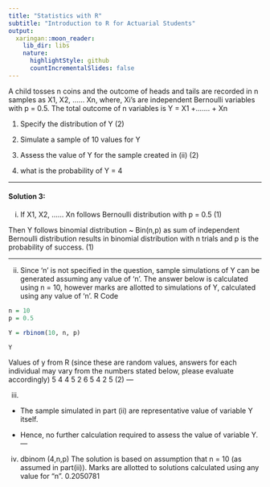```yaml
---
title: "Statistics with R"
subtitle: "Introduction to R for Actuarial Students"
output:
  xaringan::moon_reader:
    lib_dir: libs
    nature:
      highlightStyle: github
      countIncrementalSlides: false
---
```


A child tosses n coins and the outcome of heads and tails are recorded in n samples as
X1, X2, …… Xn, where, Xi’s are independent Bernoulli variables with p = 0.5. The total 
outcome of n variables is Y = X1 +……. + Xn


1. Specify the distribution of Y (2)

2. Simulate a sample of 10 values for Y 

3.  Assess the value of Y for the sample created in (ii) (2)
4.  what is the probability of Y = 4 

---

#### Solution 3:

i) If X1, X2, …… Xn follows Bernoulli distribution with p = 0.5 (1)

Then Y follows binomial distribution ~ Bin(n,p) as sum of independent Bernoulli distribution 
results in binomial distribution with n trials and p is the probability of success. (1)

---

ii) Since ‘n’ is not specified in the question, sample simulations of Y can be generated assuming any 
value of ‘n’. The answer below is calculated using n = 10, however marks are allotted to 
simulations of Y, calculated using any value of ‘n’.
R Code

```r
n = 10
p = 0.5
```

```r
Y = rbinom(10, n, p)

Y
```

Values of y from R (since these are random values, answers for each individual may vary from 
the numbers stated below, please evaluate accordingly)
5 4 4 5 2 6 5 4 2 5 (2)
---

iii) 
* The sample simulated in part (ii) are representative value of variable Y itself. 

* Hence, no further 
calculation required to assess the value of variable Y. 
---

iv) dbinom (4,n,p)
The solution is based on assumption that n = 10 (as assumed in part(ii)). Marks are allotted to 
solutions calculated using any value for “n”.
0.2050781 

